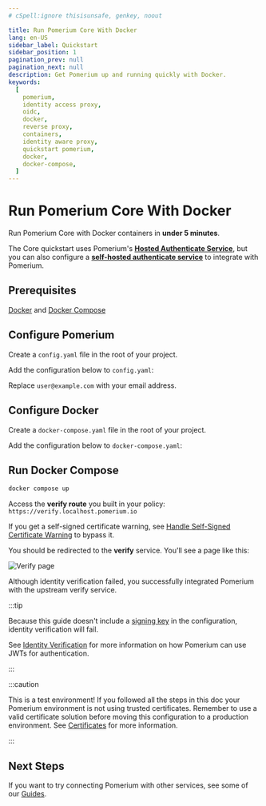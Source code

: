 ```yaml
---
# cSpell:ignore thisisunsafe, genkey, noout

title: Run Pomerium Core With Docker
lang: en-US
sidebar_label: Quickstart
sidebar_position: 1
pagination_prev: null
pagination_next: null
description: Get Pomerium up and running quickly with Docker.
keywords:
  [
    pomerium,
    identity access proxy,
    oidc,
    docker,
    reverse proxy,
    containers,
    identity aware proxy,
    quickstart pomerium,
    docker,
    docker-compose,
  ]
---
```



# Run Pomerium Core With Docker

Run Pomerium Core with Docker containers in **under 5 minutes**.

The Core quickstart uses Pomerium's [**Hosted Authenticate Service**](/docs/capabilities/hosted-authenticate-service), but you can also configure a [**self-hosted authenticate service**](/docs/capabilities/self-hosted-authenticate-service) to integrate with Pomerium.

## Prerequisites

[Docker] and [Docker Compose]

## Configure Pomerium

Create a `config.yaml` file in the root of your project.

Add the configuration below to `config.yaml`:

<ConfigDocker />

Replace `user@example.com` with your email address.

## Configure Docker

Create a `docker-compose.yaml` file in the root of your project.

Add the configuration below to `docker-compose.yaml`:

<DockerCompose />

## Run Docker Compose

```bash
docker compose up
```

Access the **verify route** you built in your policy: `https://verify.localhost.pomerium.io`

If you get a self-signed certificate warning, see [Handle Self-Signed Certificate Warning](/docs/troubleshooting#handle-self-signed-certificate-warning) to bypass it.

You should be redirected to the **verify** service. You'll see a page like this:

![Verify page](./img/verify-service.png)

Although identity verification failed, you successfully integrated Pomerium with the upstream verify service.

:::tip

Because this guide doesn't include a [signing key](/docs/reference/signing-key) in the configuration, identity verification will fail.

See [Identity Verification](/docs/capabilities/getting-users-identity) for more information on how Pomerium can use JWTs for authentication.

:::

:::caution

This is a test environment! If you followed all the steps in this doc your Pomerium environment is not using trusted certificates. Remember to use a valid certificate solution before moving this configuration to a production environment. See [Certificates](/docs/reference/certificates) for more information.

:::

## Next Steps

If you want to try connecting Pomerium with other services, see some of our [Guides](/docs/guides).

[configuration file]: /docs/reference
[container images]: https://hub.docker.com/r/pomerium/pomerium
[docker]: https://docs.docker.com/install/
[docker compose]: https://docs.docker.com/compose/install/
